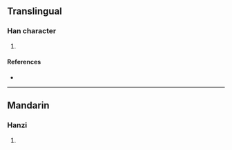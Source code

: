 {{character info/new}}
==Translingual==

===Han character===
{{Han char|rn=86|rad=火|as=12|sn=16|four=95827|canj=FLX|ids=⿰火肅}}

# {{defn|Han|sort=火12}}

====References====
* {{Han ref|kx=0681.250|dkj=19384|hdz=32242.100|uh=71BD|ud=29117|bh=EA53|bd=59987}}

----

==Mandarin==

===Hanzi===
{{cmn-hanzi|pin=[[xiào]] ([[xiao4]])|wg=hsiao<sup>4</sup>}}

# {{defn|lang=cmn|sort=火12}}